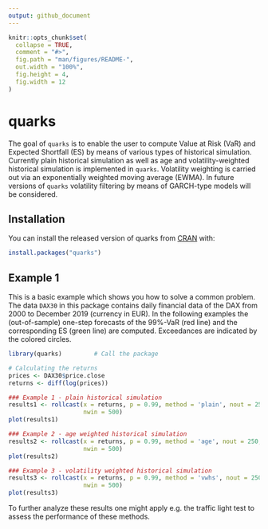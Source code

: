 ```yaml
---
output: github_document
---
```


<!-- README.md is generated from README.Rmd. Please edit that file -->

```r
knitr::opts_chunk$set(
  collapse = TRUE,
  comment = "#>",
  fig.path = "man/figures/README-",
  out.width = "100%",
  fig.height = 4,
  fig.width = 12
)
```

# quarks

<!-- badges: start -->
<!-- badges: end -->

The goal of `quarks` is to enable the user to compute Value at Risk (VaR) and Expected Shortfall (ES)
by means of various types of historical simulation. Currently plain historical simulation as well as
age and volatility-weighted historical simulation is implemented in `quarks`. Volatility weighting is
carried out via an exponentially weighted moving average (EWMA). In future versions of `quarks` 
volatility filtering by means of GARCH-type models will be considered.

## Installation

You can install the released version of quarks from [CRAN](https://CRAN.R-project.org) with:

``` r
install.packages("quarks")
```

## Example 1

This is a basic example which shows you how to solve a common problem. The data `DAX30` in this package
contains daily financial data of the DAX from 2000 to December 2019 (currency in EUR). In the
following examples the (out-of-sample) one-step forecasts of the 99$\%$-VaR (red line) and the corresponding ES (green line) are computed. Exceedances are indicated by the colored circles.


```r
library(quarks)         # Call the package
```
```r
# Calculating the returns
prices <- DAX30$price.close
returns <- diff(log(prices))

### Example 1 - plain historical simulation 
results1 <- rollcast(x = returns, p = 0.99, method = 'plain', nout = 250,
                     nwin = 500)
plot(results1)
```

```r
### Example 2 - age weighted historical simulation 
results2 <- rollcast(x = returns, p = 0.99, method = 'age', nout = 250,
                     nwin = 500)
plot(results2)
```

```r
### Example 3 - volatility weighted historical simulation 
results3 <- rollcast(x = returns, p = 0.99, method = 'vwhs', nout = 250,
                     nwin = 500)
plot(results3)
```

To further analyze these results one might apply e.g. the traffic light test
to assess the performance of these methods.
